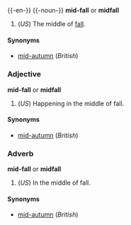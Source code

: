 {{-en-}}
{{-noun-}}
'''mid-fall''' or '''midfall'''

#(''US'') The middle of [[fall]].

====Synonyms====
*[[mid-autumn]] (''British'')

===Adjective===
'''mid-fall''' or '''midfall'''

#(''US'') Happening in the middle of fall.

====Synonyms====
*[[mid-autumn]] (''British'')

===Adverb===
'''mid-fall''' or '''midfall'''

#(''US'') In the middle of fall.

====Synonyms====
*[[mid-autumn]] (''British'')